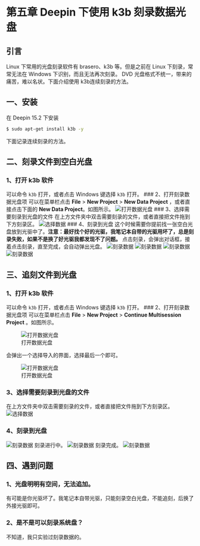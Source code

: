 # 第五章 Deepin 下使用 k3b 刻录数据光盘

## 引言

Linux 下常用的光盘刻录软件有 brasero、k3b 等。但是之前在 Linux 下刻录，常常无法在 Windows 下识别，而且无法再次刻录。 DVD 光盘格式不统一，带来的痛苦，难以名状。下面介绍使用 k3b连续刻录的方法。

## 一、安装

在 Deepin 15.2 下安装

```bash
$ sudo apt-get install k3b -y
```
下面记录连续刻录的方法。

## 二、刻录文件到空白光盘

### 1、打开 k3b 软件
可以命令 `k3b` 打开，或者点击 Windows 键选择 `k3b` 打开。
### 2、打开刻录数据光盘项
可以在菜单栏点击 **File** > **New Project** > **New Data Project** ，或者直接点击下面的 **New Data Project**。如图所示。
![打开数据光盘](k3b01.png)
### 3、选择需要刻录到光盘的文件
在上方文件夹中双击需要刻录的文件，或者直接把文件拖到下方刻录区。
![选择数据](k3b02.png)
### 4、刻录到光盘
这个时候需要你提前找一张空白光盘放到光驱中了。**注意：最好找个好的光驱，我笔记本自带的光驱用坏了，总是刻录失败，如果不是换了好光驱我都发现不了问题。**
点击刻录，会弹出对话框，接着点击刻录，直至完成，会自动弹出光盘。
![刻录数据](k3b03.png)
![刻录数据](k3b04.png)
![刻录数据](k3b05.png)
![刻录数据](k3b06.png)

## 三、追刻文件到光盘

### 1、打开 k3b 软件
可以命令 `k3b` 打开，或者点击 Windows 键选择 `k3b` 打开。
### 2、打开刻录数据光盘项
可以在菜单栏点击 **File** > **New Project** > **Continue Multisession Project** 。如图所示。

![打开数据光盘](k3b07.png)

会弹出一个选择导入的界面，选择最后一个即可。

![打开数据光盘](k3b08.png)

### 3、选择需要刻录到光盘的文件
在上方文件夹中双击需要刻录的文件，或者直接把文件拖到下方刻录区。
![选择数据](k3b09.png)

### 4、刻录到光盘
![刻录数据](k3b10.png)
刻录进行中。
![刻录数据](k3b11.png)
刻录完成。
![刻录数据](k3b12.png)

## 四、遇到问题

### 1、光盘明明有空间，无法追加。
有可能是你光驱坏了。我笔记本自带光驱，只能刻录空白光盘，不能追刻，后换了外接光驱即可。

### 2、是不是可以刻录系统盘？
不知道，我只实验过刻录数据的。